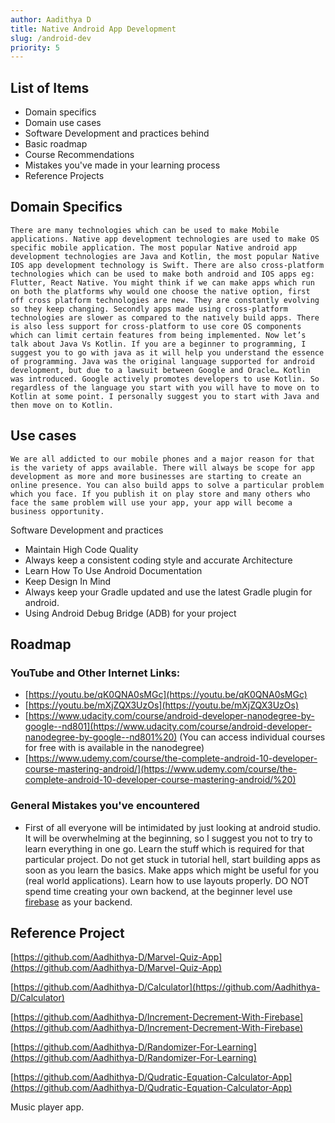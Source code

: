 ```yaml
---
author: Aadithya D
title: Native Android App Development
slug: /android-dev
priority: 5
---
```


## List of Items

- Domain specifics
- Domain use cases
- Software Development and practices behind
- Basic roadmap
- Course Recommendations
- Mistakes you've made in your learning process
- Reference Projects

## Domain Specifics

    There are many technologies which can be used to make Mobile applications. Native app development technologies are used to make OS specific mobile application. The most popular Native android app development technologies are Java and Kotlin, the most popular Native IOS app development technology is Swift. There are also cross-platform technologies which can be used to make both android and IOS apps eg: Flutter, React Native. You might think if we can make apps which run on both the platforms why would one choose the native option, first off cross platform technologies are new. They are constantly evolving so they keep changing. Secondly apps made using cross-platform technologies are slower as compared to the natively build apps. There is also less support for cross-platform to use core OS components which can limit certain features from being implemented. Now let’s talk about Java Vs Kotlin. If you are a beginner to programming, I suggest you to go with java as it will help you understand the essence of programming. Java was the original language supported for android development, but due to a lawsuit between Google and Oracle… Kotlin was introduced. Google actively promotes developers to use Kotlin. So regardless of the language you start with you will have to move on to Kotlin at some point. I personally suggest you to start with Java and then move on to Kotlin.

## Use cases

    We are all addicted to our mobile phones and a major reason for that is the variety of apps available. There will always be scope for app development as more and more businesses are starting to create an online presence. You can also build apps to solve a particular problem which you face. If you publish it on play store and many others who face the same problem will use your app, your app will become a business opportunity.

Software Development and practices

- Maintain High Code Quality
- Always keep a consistent coding style and accurate Architecture
- Learn How To Use Android Documentation
- Keep Design In Mind
- Always keep your Gradle updated and use the latest Gradle plugin for android.
- Using Android Debug Bridge (ADB) for your project

## Roadmap

### YouTube and Other Internet Links:

- [https://youtu.be/qK0QNA0sMGc](https://youtu.be/qK0QNA0sMGc)
- [https://youtu.be/mXjZQX3UzOs](https://youtu.be/mXjZQX3UzOs)
- [https://www.udacity.com/course/android-developer-nanodegree-by-google--nd801](https://www.udacity.com/course/android-developer-nanodegree-by-google--nd801%20) (You can access individual courses for free with is available in the nanodegree)
- [https://www.udemy.com/course/the-complete-android-10-developer-course-mastering-android/](https://www.udemy.com/course/the-complete-android-10-developer-course-mastering-android/%20)

### General Mistakes you've encountered

- First of all everyone will be intimidated by just looking at android studio. It will be overwhelming at the beginning, so I suggest you not to try to learn everything in one go. Learn the stuff which is required for that particular project. Do not get stuck in tutorial hell, start building apps as soon as you learn the basics. Make apps which might be useful for you (real world applications). Learn how to use layouts properly. DO NOT spend time creating your own backend, at the beginner level use [firebase](https://console.firebase.google.com/u/0/) as your backend.

## Reference Project

[https://github.com/Aadhithya-D/Marvel-Quiz-App](https://github.com/Aadhithya-D/Marvel-Quiz-App)

[https://github.com/Aadhithya-D/Calculator](https://github.com/Aadhithya-D/Calculator)

[https://github.com/Aadhithya-D/Increment-Decrement-With-Firebase](https://github.com/Aadhithya-D/Increment-Decrement-With-Firebase)

[https://github.com/Aadhithya-D/Randomizer-For-Learning](https://github.com/Aadhithya-D/Randomizer-For-Learning)

[https://github.com/Aadhithya-D/Qudratic-Equation-Calculator-App](https://github.com/Aadhithya-D/Qudratic-Equation-Calculator-App)

Music player app.
